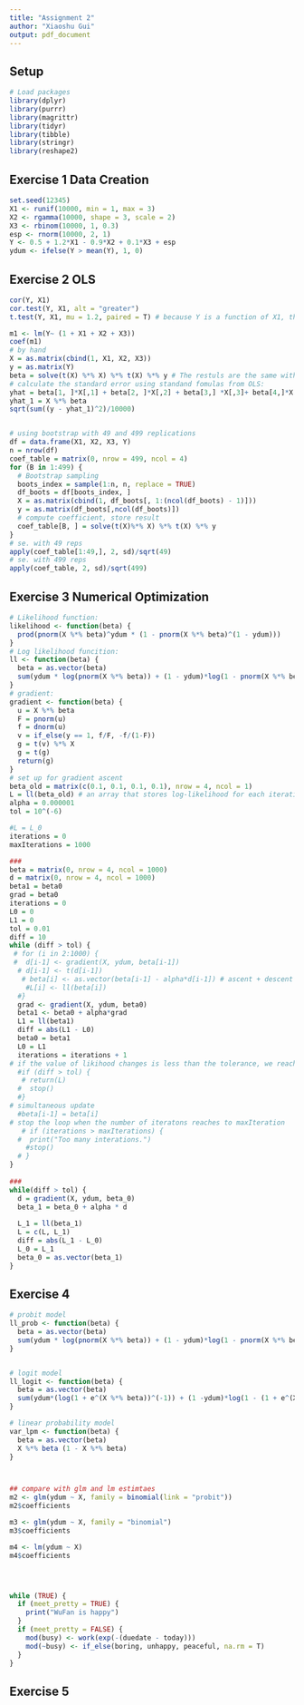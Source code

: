 ```yaml
---
title: "Assignment 2"
author: "Xiaoshu Gui"
output: pdf_document
---
```


## Setup
```r
# Load packages
library(dplyr)
library(purrr)
library(magrittr)
library(tidyr)
library(tibble)
library(stringr)
library(reshape2)
```

## Exercise 1 Data Creation
```r
set.seed(12345)
X1 <- runif(10000, min = 1, max = 3)
X2 <- rgamma(10000, shape = 3, scale = 2)
X3 <- rbinom(10000, 1, 0.3)
esp <- rnorm(10000, 2, 1)
Y <- 0.5 + 1.2*X1 - 0.9*X2 + 0.1*X3 + esp
ydum <- ifelse(Y > mean(Y), 1, 0)
```

## Exercise 2 OLS
```r
cor(Y, X1)
cor.test(Y, X1, alt = "greater")
t.test(Y, X1, mu = 1.2, paired = T) # because Y is a function of X1, they are dependent. 

m1 <- lm(Y~ (1 + X1 + X2 + X3))
coef(m1)
# by hand
X = as.matrix(cbind(1, X1, X2, X3))
y = as.matrix(Y)
beta = solve(t(X) %*% X) %*% t(X) %*% y # The restuls are the same with coef(m1)
# calculate the standard error using standand fomulas from OLS:
yhat = beta[1, ]*X[,1] + beta[2, ]*X[,2] + beta[3,] *X[,3]+ beta[4,]*X[,4]
yhat_1 = X %*% beta
sqrt(sum((y - yhat_1)^2)/10000)


# using bootstrap with 49 and 499 replications
df = data.frame(X1, X2, X3, Y)
n = nrow(df)
coef_table = matrix(0, nrow = 499, ncol = 4)
for (B in 1:499) {
  # Bootstrap sampling
  boots_index = sample(1:n, n, replace = TRUE)
  df_boots = df[boots_index, ]
  X = as.matrix(cbind(1, df_boots[, 1:(ncol(df_boots) - 1)]))
  y = as.matrix(df_boots[,ncol(df_boots)])
  # compute coefficient, store result
  coef_table[B, ] = solve(t(X)%*% X) %*% t(X) %*% y
}
# se. with 49 reps
apply(coef_table[1:49,], 2, sd)/sqrt(49)
# se. with 499 reps
apply(coef_table, 2, sd)/sqrt(499)
```

## Exercise 3 Numerical Optimization
```r
# Likelihood function:
likelihood <- function(beta) {
  prod(pnorm(X %*% beta)^ydum * (1 - pnorm(X %*% beta)^(1 - ydum)))
}
# Log likelihood funcition:
ll <- function(beta) { 
  beta = as.vector(beta)
  sum(ydum * log(pnorm(X %*% beta)) + (1 - ydum)*log(1 - pnorm(X %*% beta)))
} 
# gradient:
gradient <- function(beta) {
  u = X %*% beta
  F = pnorm(u)
  f = dnorm(u)
  v = if_else(y == 1, f/F, -f/(1-F))
  g = t(v) %*% X
  g = t(g)
  return(g)
}
# set up for gradient ascent
beta_old = matrix(c(0.1, 0.1, 0.1, 0.1), nrow = 4, ncol = 1)
L = ll(beta_old) # an array that stores log-likelihood for each iteration; first element is the initial log-likelihood
alpha = 0.000001
tol = 10^(-6)

#L = L_0
iterations = 0
maxIterations = 1000

###
beta = matrix(0, nrow = 4, ncol = 1000)
d = matrix(0, nrow = 4, ncol = 1000)
beta1 = beta0
grad = beta0
iterations = 0
L0 = 0
L1 = 0
tol = 0.01
diff = 10
while (diff > tol) {
 # for (i in 2:1000) {
 #  d[i-1] <- gradient(X, ydum, beta[i-1])
  # d[i-1] <- t(d[i-1])
   # beta[i] <- as.vector(beta[i-1] - alpha*d[i-1]) # ascent + descent - ?
    #L[i] <- ll(beta[i])
  #}
  grad <- gradient(X, ydum, beta0)
  beta1 <- beta0 + alpha*grad
  L1 = ll(beta1)
  diff = abs(L1 - L0)
  beta0 = beta1
  L0 = L1
  iterations = iterations + 1
# if the value of likihood changes is less than the tolerance, we reach the maximum likelihood
  #if (diff > tol) {
   # return(L)
  #  stop()
  #}
# simultaneous update
  #beta[i-1] = beta[i]
# stop the loop when the number of iteratons reaches to maxIteration
   # if (iterations > maxIterations) {
  #  print("Too many interations.")
    #stop()
  # }
}
  
###
while(diff > tol) {
  d = gradient(X, ydum, beta_0)
  beta_1 = beta_0 + alpha * d
  
  L_1 = ll(beta_1)
  L = c(L, L_1)
  diff = abs(L_1 - L_0)
  L_0 = L_1
  beta_0 = as.vector(beta_1)
}
```

## Exercise 4
```r
# probit model
ll_prob <- function(beta) { 
  beta = as.vector(beta)
  sum(ydum * log(pnorm(X %*% beta)) + (1 - ydum)*log(1 - pnorm(X %*% beta)))/10000
} 


# logit model
ll_logit <- function(beta) {
  beta = as.vector(beta)
  sum(ydum*(log(1 + e^(X %*% beta))^(-1)) + (1 -ydum)*log(1 - (1 + e^(X %*% beta))^(-1)))
}

# linear probability model
var_lpm <- function(beta) {
  beta = as.vector(beta)
  X %*% beta (1 - X %*% beta)
}



## compare with glm and lm estimtaes
m2 <- glm(ydum ~ X, family = binomial(link = "probit"))
m2$coefficients

m3 <- glm(ydum ~ X, family = "binomial")
m3$coefficients

m4 <- lm(ydum ~ X)
m4$coefficients




while (TRUE) {
  if (meet_pretty = TRUE) {
    print("WuFan is happy")
  }
  if (meet_pretty = FALSE) {
    mod(busy) <- work(exp(-(duedate - today)))
    mod(~busy) <- if_else(boring, unhappy, peaceful, na.rm = T) 
  }
}

```


## Exercise 5
```r

```

